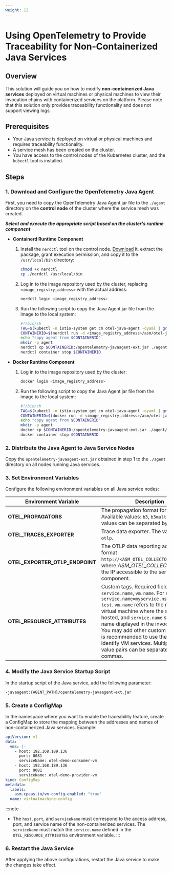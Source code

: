 ```yaml
---
weight: 12
---
```


# Using OpenTelemetry to Provide Traceability for Non-Containerized Java Services

## Overview  

This solution will guide you on how to modify **non-containerized Java services** deployed on virtual machines or physical machines to view their invocation chains with containerized services on the platform. Please note that this solution only provides traceability functionality and does not support viewing logs.

## Prerequisites  

- Your Java service is deployed on virtual or physical machines and requires traceability functionality.
- A service mesh has been created on the cluster.
- You have access to the control nodes of the Kubernetes cluster, and the `kubectl` tool is installed.

## Steps  

### 1. Download and Configure the OpenTelemetry Java Agent  

First, you need to copy the OpenTelemetry Java Agent jar file to the `./agent` directory on the **control node** of the cluster where the service mesh was created.

___Select and execute the appropriate script based on the cluster's runtime component___

- **Containerd Runtime Component**  

    1. Install the `nerdctl` tool on the control node. [Download](https://github.com/containerd/nerdctl/releases/download/v1.6.0/nerdctl-1.6.0-linux-amd64.tar.gz) it, extract the package, grant execution permission, and copy it to the `/usr/local/bin` directory:

        ```bash
        chmod +x nerdctl  
        cp ./nerdctl /usr/local/bin  
        ```

    2. Log in to the image repository used by the cluster, replacing `<image_registry_address>` with the actual address:

        ```bash
        nerdctl login <image_registry_address>  
        ```

    3. Run the following script to copy the Java Agent jar file from the image to the local system:

        ```bash
        #!/bin/sh  
        TAG=$(kubectl -n istio-system get cm otel-java-agent -oyaml | grep versions -A1 | grep -v versions | awk '{print substr($0, 7)}')  
        CONTAINERID=$(nerdctl run -d <image_registry_address>/asm/otel-java-instrumentation:$TAG sleep 9999)  
        echo "copy agent from $CONTAINERID"  
        mkdir -p agent  
        nerdctl cp $CONTAINERID:/opentelemetry-javaagent-ext.jar ./agent/opentelemetry-javaagent-ext.jar  
        nerdctl container stop $CONTAINERID  
        ```

- **Docker Runtime Component**

    1. Log in to the image repository used by the cluster:

        ```bash
        docker login <image_registry_address>
        ```

    2. Run the following script to copy the Java Agent jar file from the image to the local system:

        ```bash
        #!/bin/sh  
        TAG=$(kubectl -n istio-system get cm otel-java-agent -oyaml | grep versions -A1 | grep -v versions | awk '{print substr($0, 7)}')  
        CONTAINERID=$(docker run -d <image_registry_address>/asm/otel-java-instrumentation:$TAG sleep 9999)  
        echo "copy agent from $CONTAINERID"  
        mkdir -p agent  
        docker cp $CONTAINERID:/opentelemetry-javaagent-ext.jar ./agent/opentelemetry-javaagent-ext.jar  
        docker container stop $CONTAINERID  
        ```

### 2. Distribute the Java Agent to Java Service Nodes  

Copy the `opentelemetry-javaagent-ext.jar` obtained in step 1 to the `./agent` directory on all nodes running Java services.

### 3. Set Environment Variables  

Configure the following environment variables on all Java service nodes:

| Environment Variable            | Description                                                                                                                                                                                                                                                                                                                                                                                                                            |
|---------------------------------|----------------------------------------------------------------------------------------------------------------------------------------------------------------------------------------------------------------------------------------------------------------------------------------------------------------------------------------------------------------------------------------------------------------------------------------|
| **OTEL_PROPAGATORS**            | The propagation format for trace data. Available values: `b3`, `b3multi`. Multiple values can be separated by commas.                                                                                                                                                                                                                                                                                                                  |
| **OTEL_TRACES_EXPORTER**        | Trace data exporter. The value must be `otlp`.                                                                                                                                                                                                                                                                                                                                                                                         |
| **OTEL_EXPORTER_OTLP_ENDPOINT** | The OTLP data reporting address in the format `http://<ASM_OTEL_COLLECTOR_IP>:4317`, where *ASM_OTEL_COLLECTOR_IP* is the IP accessible to the service mesh component.                                                                                                                                                                                                                                                                 |
| **OTEL_RESOURCE_ATTRIBUTES**    | Custom tags. Required fields: `service.name`, `vm.name`. For example: `service.name=myservice.ns,vm.name=vm-test`. `vm.name` refers to the name of the virtual machine where the service is hosted, and `service.name` specifies the name displayed in the invocation chain. You may add other custom tags, and it is recommended to use the `vm` prefix to identify VM services. Multiple key-value pairs can be separated by commas. |

### 4. Modify the Java Service Startup Script  

In the startup script of the Java service, add the following parameter:

```bash
-javaagent:{AGENT_PATH}/opentelemetry-javaagent-ext.jar
```

### 5. Create a ConfigMap  

In the namespace where you want to enable the traceability feature, create a ConfigMap to store the mapping between the addresses and names of non-containerized Java services. Example:

```yaml
apiVersion: v1
data:
  vms: |-
    - host: 192.168.189.136
      port: 8081
      serviceName: otel-demo-consumer-vm
    - host: 192.168.189.136
      port: 9081
      serviceName: otel-demo-provider-vm
kind: ConfigMap
metadata:
  labels:
    asm.cpaas.io/vm-config-enabled: "true"
  name: virtualmachine-config
```

:::note
- The `host`, `port`, and `serviceName` must correspond to the access address, port, and service name of the non-containerized services. The `serviceName` must match the `service.name` defined in the `OTEL_RESOURCE_ATTRIBUTES` environment variable.
:::

### 6. Restart the Java Service  

After applying the above configurations, restart the Java service to make the changes take effect.
